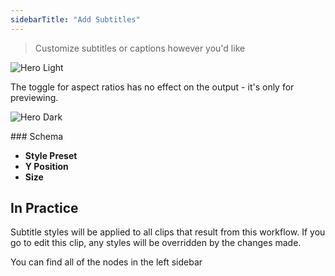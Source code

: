 ```yaml
---
sidebarTitle: "Add Subtitles"
---
```


> Customize subtitles or captions however you'd like

<img
  className="block dark:hidden"
  src="/node-subtitles.png"
  alt="Hero Light"
  title={true}
/>

<Warning>
  The toggle for aspect ratios has no effect on the output - it's only for previewing.
</Warning>

<img
  className="hidden dark:block"
  src="/images/hero-dark.png"
  alt="Hero Dark"
/>

<Info>
  ### Schema

  - **Style Preset**
  - **Y Position**
  - **Size**
</Info>

## In Practice

Subtitle styles will be applied to all clips that result from this workflow. If you go to edit this clip, any styles will be overridden by the changes made.

You can find all of the nodes in the left sidebar